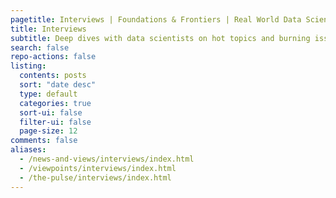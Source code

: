 ```yaml
---
pagetitle: Interviews | Foundations & Frontiers | Real World Data Science
title: Interviews
subtitle: Deep dives with data scientists on hot topics and burning issues
search: false
repo-actions: false
listing:
  contents: posts
  sort: "date desc"
  type: default
  categories: true
  sort-ui: false
  filter-ui: false
  page-size: 12
comments: false
aliases: 
  - /news-and-views/interviews/index.html
  - /viewpoints/interviews/index.html
  - /the-pulse/interviews/index.html
---
```


